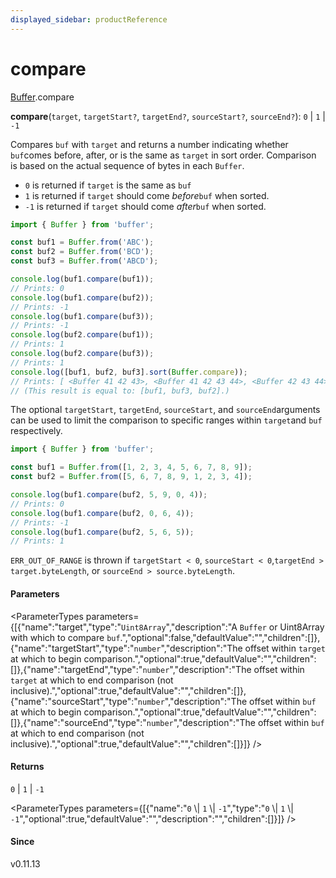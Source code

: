 ```yaml
---
displayed_sidebar: productReference
---
```



# compare

[Buffer](../../interfaces/Buffer.mdx).compare

**compare**(`target`, `targetStart?`, `targetEnd?`, `sourceStart?`, `sourceEnd?`): ``0`` \| ``1`` \| ``-1``

Compares `buf` with `target` and returns a number indicating whether `buf`comes before, after, or is the same as `target` in sort order.
Comparison is based on the actual sequence of bytes in each `Buffer`.

* `0` is returned if `target` is the same as `buf`
* `1` is returned if `target` should come _before_`buf` when sorted.
* `-1` is returned if `target` should come _after_`buf` when sorted.

```js
import { Buffer } from 'buffer';

const buf1 = Buffer.from('ABC');
const buf2 = Buffer.from('BCD');
const buf3 = Buffer.from('ABCD');

console.log(buf1.compare(buf1));
// Prints: 0
console.log(buf1.compare(buf2));
// Prints: -1
console.log(buf1.compare(buf3));
// Prints: -1
console.log(buf2.compare(buf1));
// Prints: 1
console.log(buf2.compare(buf3));
// Prints: 1
console.log([buf1, buf2, buf3].sort(Buffer.compare));
// Prints: [ <Buffer 41 42 43>, <Buffer 41 42 43 44>, <Buffer 42 43 44> ]
// (This result is equal to: [buf1, buf3, buf2].)
```

The optional `targetStart`, `targetEnd`, `sourceStart`, and `sourceEnd`arguments can be used to limit the comparison to specific ranges within `target`and `buf` respectively.

```js
import { Buffer } from 'buffer';

const buf1 = Buffer.from([1, 2, 3, 4, 5, 6, 7, 8, 9]);
const buf2 = Buffer.from([5, 6, 7, 8, 9, 1, 2, 3, 4]);

console.log(buf1.compare(buf2, 5, 9, 0, 4));
// Prints: 0
console.log(buf1.compare(buf2, 0, 6, 4));
// Prints: -1
console.log(buf1.compare(buf2, 5, 6, 5));
// Prints: 1
```

`ERR_OUT_OF_RANGE` is thrown if `targetStart < 0`, `sourceStart < 0`,`targetEnd > target.byteLength`, or `sourceEnd > source.byteLength`.

#### Parameters

<ParameterTypes parameters={[{"name":"target","type":"`Uint8Array`","description":"A `Buffer` or Uint8Array with which to compare `buf`.","optional":false,"defaultValue":"","children":[]},{"name":"targetStart","type":"`number`","description":"The offset within `target` at which to begin comparison.","optional":true,"defaultValue":"","children":[]},{"name":"targetEnd","type":"`number`","description":"The offset within `target` at which to end comparison (not inclusive).","optional":true,"defaultValue":"","children":[]},{"name":"sourceStart","type":"`number`","description":"The offset within `buf` at which to begin comparison.","optional":true,"defaultValue":"","children":[]},{"name":"sourceEnd","type":"`number`","description":"The offset within `buf` at which to end comparison (not inclusive).","optional":true,"defaultValue":"","children":[]}]} />

#### Returns

``0`` \| ``1`` \| ``-1``

<ParameterTypes parameters={[{"name":"``0`` \\| ``1`` \\| ``-1``","type":"``0`` \\| ``1`` \\| ``-1``","optional":true,"defaultValue":"","description":"","children":[]}]} />

#### Since

v0.11.13
